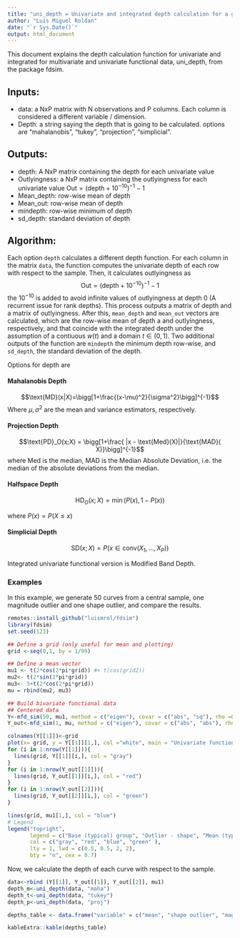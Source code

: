 ```yaml
---
title: "uni_depth = Univariate and integrated depth calculation for a given data matrix"
author: "Luis Miguel Roldan"
date: "`r Sys.Date()`"
output: html_document
---
```


This document explains the depth calculation function for univariate and integrated for multivariate and univariate functional data, uni_depth, from the package fdsim.

## Inputs:

-   data: a NxP matrix with N observations and P columns. Each column is considered a different variable / dimension.
-   Depth: a string saying the depth that is going to be calculated. options are "mahalanobis", "tukey", "projection", "simplicial".

## Outputs:

-   depth: A NxP matrix containing the depth for each univariate value
-   Outlyingness: a NxP matrix containing the outlyingness for each univariate value $\text{Out} = (\text{depth}+10^{-10})^{-1}-1$
-   Mean_depth: row-wise mean of depth
-   Mean_out: row-wise mean of depth
-   mindepth: row-wise minimum of depth
-   sd_depth: standard deviation of depth

## Algorithm:

Each option `depth` calculates a different depth function. For each column in the matrix `data`, the function computes the univariate depth of each row with respect to the sample. Then, it calculates outlyingness as 
$$\text{Out} = (\text{depth}+10^{-10})^{-1}-1$$
the $10^{-10}$ is added to avoid infinite values of outlyingness at depth 0 (A recurrent issue for rank depths). This process outputs a matrix of depth and a matrix of outlyingness. After this, `mean_depth` and `mean_out` vectors are calculated, which are the row-wise mean of depth a and outlyingness, respectively, and that coincide with the integrated depth under the assumption of a contiuous $w(t)$ and a domain $t \in (0,1)$. Two additional outputs of the function are `mindepth` the minimum depth row-wise, and `sd_depth`, the standard deviation of the depth. 

Options for depth are 

#### Mahalanobis Depth
$$\text{MD}(x|X)=\bigg[1+\frac{(x-\mu)^2}{\sigma^2}\bigg]^{-1}$$
Where $\mu, \sigma^2$ are the mean and variance estimators, respectively.

#### Projection Depth

$$\text{PD}_O(x;X) = \bigg[1+\frac{ |x - \text{Med}(X)|}{\text{MAD}( X)}\bigg]^{-1}$$
where Med is the median, MAD is the Median Absolute Deviation, i.e. the median of the absolute deviations from the median. 


#### Halfspace Depth

$$\text{HD}_O(x;X) = \min(P(x), 1-P(x))$$

where $P(x) = P(X\leq x)$

#### Simplicial Depth

$$\text{SD}(x;X) = P\big(x\in \text{conv}(X_1,...,X_{P})\big)$$

Integrated univariate functional version is Modified Band Depth. 

### Examples

In this example, we generate 50 curves from a central sample, one magnitude outlier and one shape outlier, and compare the results. 

```r
remotes::install_github("luismrol/fdsim")
library(fdsim)
set.seed(123)

## Define a grid (only useful for mean and plotting)
grid <-seq(0,1, by = 1/99)

## Define a mean vector
mu1 <- t(2*cos(2*pi*grid)) #+ t(cos(grid2))
mu2<- t(2*sin(2*pi*grid))
mu3<- 5+t(2*cos(2*pi*grid))
mu = rbind(mu2, mu3) 

## Build bivariate functional data
## Centered data
Y<-mfd_sim(50, mu1, method = c("eigen"), covar = c("abs", "sq"), rho =0, het = FALSE)
Y_out<-mfd_sim(1, mu, method = c("eigen"), covar = c("abs", "abs"), rho =0, het = FALSE)

colnames(Y[[1]])<-grid
plot(x= grid, y = Y[[1]][1,], col ="white", main = "Univariate functional data", ylab = "value", ylim = c(min(mu)-3,max(mu)+3))
for (i in 1:nrow(Y[[1]])){
  lines(grid, Y[[1]][i,], col = "gray")
}
for (i in 1:nrow(Y_out[[1]])){
  lines(grid, Y_out[[1]][i,], col = "red")
}
for (i in 1:nrow(Y_out[[2]])){
  lines(grid, Y_out[[2]][i,], col = "green")
}

lines(grid, mu1[1,], col = "blue")
# Legend
legend("topright",
       legend = c("Base (typical) group", "Outlier - shape", "Mean (typical)", "Outlier - Magnitude"),
       col = c("gray", "red", "blue", "green" ),
       lty = 1, lwd = c(0.5, 0.5, 2, 2), 
       bty = "n", cex = 0.7)


```

Now, we calculate the depth of each curve with respect to the sample. 

```r
data<-rbind (Y[[1]], Y_out[[1]], Y_out[[2]], mu1)
depth_m<-uni_depth(data, "maha")
depth_t<-uni_depth(data, "tukey")
depth_p<-uni_depth(data, "proj")

depths_table <- data.frame("variable" = c("mean", "shape outlier", "magnitude outlier"), "mahalanobis depth" = c(depth_m$mean_depth[53],depth_m$mean_depth[51],depth_m$mean_depth[52]), "tukey depth" = c(depth_t$mean_depth[53],depth_t$mean_depth[51],depth_t$mean_depth[52]), "projection depth" = c(depth_p$mean_depth[53],depth_p$mean_depth[51],depth_p$mean_depth[52]), "variation of mahalanobis depth" = c(depth_m$sd_depth[53],depth_m$sd_depth[51],depth_m$sd_depth[52]), "variation of tukey depth" = c(depth_t$sd_depth[53],depth_t$sd_depth[51],depth_t$sd_depth[52]), "variation of projection depth" = c(depth_p$sd_depth[53],depth_p$sd_depth[51],depth_p$sd_depth[52]))

kableExtra::kable(depths_table)


```

